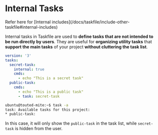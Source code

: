 # Internal Tasks

<Callout>
  Refer here for [Internal includes](/docs/taskfile/include-other-taskfile#internal-includes)
</Callout>

Internal tasks in Taskfile are used to **define tasks that are not intended to be run directly by users**. They are useful for **organizing utility tasks** that **support the main tasks** of your project **without cluttering the task list**.

```yaml filename="Taskfile.yml" {4}
version: '3'
tasks:
  secret-task:
    internal: true
    cmds:
      - echo "This is a secret task"
  public-task:
    cmds:
      - echo "This is a public task"
      - task: secret-task
```

```bash filename="Demo and output"
ubuntu@touted-mite:~$ task -a
task: Available tasks for this project:
* public-task:       
```

In this case, it will only show the `public-task` in the task list, while `secret-task` is hidden from the user.
